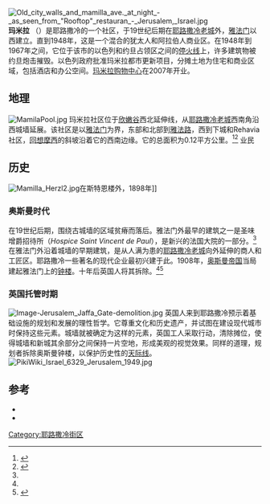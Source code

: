 [[File:Old_city_walls_and_mamilla_ave._at_night_-_as_seen_from_"Rooftop"_restauran_-_Jerusalem,_Israel.jpg|thumb]]
'''玛米拉''' （{{lang-he|ממילא}}）是耶路撒冷的一个社区，于19世纪后期在[[耶路撒冷老城|耶路撒冷老城]]外，[[雅法门|雅法门]]以西建立。直到1948年，这是一个混合的犹太人和阿拉伯人商业区。在1948年到1967年之间，它位于该市的以色列和约旦占领区之间的[[绿线_(以色列)|停火线]]上，许多建筑物被约旦炮击摧毁。以色列政府批准玛米拉都市更新项目，分摊土地为住宅和商业区域，包括酒店和办公空间。[[玛米拉购物中心|玛米拉购物中心]]在2007年开业。

== 地理 ==
[[File:MamilaPool.jpg|thumb]]
玛米拉社区位于[[欣嫩谷|欣嫩谷]]西北延伸线，从[[耶路撒冷老城|耶路撒冷老城]]西南角沿西城墙延展。该社区是以[[雅法门|雅法门]]为界，东部和北部到[[雅法路|雅法路]]，西到下城和Rehavia社区，[[回想摩西|回想摩西]]的斜坡沿着它的西南边缘。它的总面积为0.12平方公里。<ref name="JpostLuxury">{{cite news |url=http://www.jpost.com/Local-Israel/In-Jerusalem/Long-awaited-luxury |title=Long-awaited luxury |first=Gil |last=Zohar |newspaper=[[The_Jerusalem_Post|The Jerusalem Post]] |date=2007年5月24日 |accessdate=2014年8月21日 |archive-date=2018年6月26日 |archive-url=https://web.archive.org/web/20180626220515/https://www.jpost.com/Local-Israel/In-Jerusalem/Long-awaited-luxury |dead-url=no }}</ref><ref name=02net>{{cite web |url=http://www.02net.co.il/Site/Templates/inPage.asp?catID=5&subID=453&docID=13100 |title=The Total Experience from Dismantling and Rebuilding Teaches that This is a Highly Dubious Way of Preservation |author=Schwiki, Itzik |publisher=02net |date=2005年2月8日 |accessdate=2007-07-20 |language=he |deadurl=yes |archiveurl=https://web.archive.org/web/20050326005705/http://www.02net.co.il/Site/Templates/inPage.asp?catID=5&subID=453&docID=13100 |archivedate=2005年3月26日 }}</ref>
业民

== 历史 ==
[[File:Mamilla_Herzl2.jpg|thumb]]在斯特恩楼外，1898年]]

===奥斯曼时代===
在19世纪后期，围绕古城墙的区域贫瘠而落后。雅法门外最早的建筑之一是圣味增爵招待所（''Hospice Saint Vincent de Paul''），是新兴的法国大院的一部分。<ref name=JpostLuxury/> 在雅法门外沿着城墙的早期建筑，是从人满为患的[[耶路撒冷老城|耶路撒冷老城]]向外延伸的商人和工匠区。耶路撒冷一些著名的现代企业最初兴建于此。1908年，[[奥斯曼帝国|奥斯曼帝国]]当局建起雅法门上的[[钟楼|钟楼]]。十年后英国人将其拆除。<ref name=JpostLuxury/><ref>{{cite book |last1=Kark|first1=Ruth|last2=Oren-Nordheim |first2=Michal  |title=Jerusalem and Its Environs: Quarters, Neighborhoods, Villages, 1800-1948 |url=https://books.google.com/books?id=KzOAxmHDzHUC&pg=PA34&lpg=PA34&dq=jaffa+gate+clocktower&source=web&ots=l3sUqoLmYo&sig=yk6goW23LBx9DennSQYXtjv9yuA#PPA34,M1 |accessdate= |year=2001 |publisher=Wayne State University Press |isbn=0-8143-2909-8 |page=408}}</ref> 

===英国托管时期===
[[File:Image-Jerusalem_Jaffa_Gate-demolition.jpg|thumb]]
英国人来到耶路撒冷预示着基础设施的规划和发展的理性哲学。它尊重文化和历史遗产，并试图在建设现代城市时保持这些元素。城墙就被确定为这样的元素，英国工人采取行动，清除摊位，使得城墙和新城其余部分之间保持一片空地，形成美观的视觉效果。同样的道理，规划者拆除奥斯曼钟楼，以保护历史性的[[天际线|天际线]]。
[[File:PikiWiki_Israel_6329_Jerusalem_1949.jpg|left]]
{{Clear}}
==参考==
{{reflist|30em}}
* {{cite book |title=Mamilla: Prosperity, Decay and Renewal - the Alrov Mamilla Quarter |first=David|last=Kroyanker |authorlink=David Kroyanker|publisher=Keter pub |year=2009}}
* {{cite news |url=http://www.5tjt.com/news/read.asp?Id=1239 |title=Grand Opening of Jerusalem's Mamilla Alrov Quarter Promenade |newspaper=5 Towns Jewish Times |date=June 7, 2007 |deadurl=yes |archiveurl=https://web.archive.org/web/20070928202132/http://www.5tjt.com/news/read.asp?Id=1239 |archivedate=2007年9月28日 }}
{{coord|31|46|34.02|N|35|13|24.44|E|display=title}}

{{耶路撒冷社区}}
[[Category:耶路撒冷街区|Category:耶路撒冷街区]]